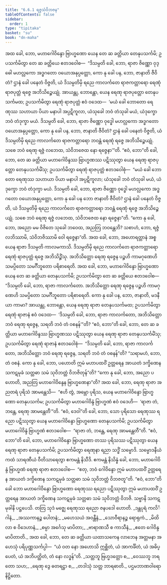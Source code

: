 ```yaml
---
title: "6.6.1 ရဇ္ဇသံဝိဘဇန"
tableOfContents: false
sidebar:
  order: 1
type: "tipitaka"
basket: "su"
book: "dn-maha"
---
```



<DynamicBreadcrumb />

<Division number="306" book="dn-maha" e="ch" v="7" p="187">

<Paragraph number="687" book="dn-maha">
အထ ခေါ, ဘော, မဟာဂေါဝိန္ဒော ဗြာဟ္မဏော ယေန တေ ဆ ခတ္တိယာ တေနုပသင်္ကမိ; ဥပသင်္ကမိတွာ တေ ဆ ခတ္တိယေ ဧတဒဝေါစ—  “ဒိသမ္ပတိ ခေါ, ဘော, ရာဇာ ဇိဏ္ဏော ဝုဒ္ဓေါ မဟလ္လကော အဒ္ဓဂတော ဝယောအနုပ္ပတ္တော, ကော နု ခေါ ပန, ဘော, ဇာနာတိ ဇီဝိတံ? ဌာနံ ခေါ ပနေတံ ဝိဇ္ဇတိ, ယံ ဒိသမ္ပတိမှိ ရညေ ကာလင်္ကတေ ရာဇကတ္တာရော ရေဏုံ ရာဇပုတ္တံ ရဇ္ဇေ အဘိသိဉ္စေယျုံ. အာယန္တု, ဘောန္တော, ယေန ရေဏု ရာဇပုတ္တော တေနုပသင်္ကမထ; ဥပသင်္ကမိတွာ ရေဏုံ ရာဇပုတ္တံ ဧဝံ ဝဒေထ—  ‘မယံ ခေါ ဘောတော ရေဏုဿ သဟာယာ ပိယာ မနာပါ အပ္ပဋိကူလာ, ယံသုခေါ ဘဝံ တံသုခါ မယံ, ယံဒုက္ခော ဘဝံ တံဒုက္ခာ မယံ. ဒိသမ္ပတိ ခေါ, ဘော, ရာဇာ ဇိဏ္ဏော ဝုဒ္ဓေါ မဟလ္လကော အဒ္ဓဂတော ဝယောအနုပ္ပတ္တော, ကော နု ခေါ ပန, ဘော, ဇာနာတိ ဇီဝိတံ? ဌာနံ ခေါ ပနေတံ ဝိဇ္ဇတိ, ယံ ဒိသမ္ပတိမှိ ရညေ ကာလင်္ကတေ ရာဇကတ္တာရော ဘဝန္တံ ရေဏုံ ရဇ္ဇေ အဘိသိဉ္စေယျုံ. သစေ ဘဝံ ရေဏု ရဇ္ဇံ လဘေထ, သံဝိဘဇေထ နော ရဇ္ဇေနာ’”တိ. “ဧဝံ, ဘော”တိ ခေါ, ဘော, တေ ဆ ခတ္တိယာ မဟာဂေါဝိန္ဒဿ ဗြာဟ္မဏဿ ပဋိဿုတွာ ယေန ရေဏု ရာဇပုတ္တော တေနုပသင်္ကမိံသု; ဥပသင်္ကမိတွာ ရေဏုံ ရာဇပုတ္တံ ဧတဒဝေါစုံ—  “မယံ ခေါ ဘောတော ရေဏုဿ သဟာယာ ပိယာ မနာပါ အပ္ပဋိကူလာ; ယံသုခေါ ဘဝံ တံသုခါ မယံ, ယံဒုက္ခော ဘဝံ တံဒုက္ခာ မယံ. ဒိသမ္ပတိ ခေါ, ဘော, ရာဇာ ဇိဏ္ဏော ဝုဒ္ဓေါ မဟလ္လကော အဒ္ဓဂတော ဝယောအနုပ္ပတ္တော, ကော နု ခေါ ပန ဘော ဇာနာတိ ဇီဝိတံ? ဌာနံ ခေါ ပနေတံ ဝိဇ္ဇတိ, ယံ ဒိသမ္ပတိမှိ ရညေ ကာလင်္ကတေ ရာဇကတ္တာရော ဘဝန္တံ ရေဏုံ ရဇ္ဇေ အဘိသိဉ္စေယျုံ. သစေ ဘဝံ ရေဏု ရဇ္ဇံ လဘေထ, သံဝိဘဇေထ နော ရဇ္ဇေနာ”တိ. “ကော နု ခေါ, ဘော, အညော မမ ဝိဇိတေ သုခေါ ဘဝေထ, အညတြ ဘဝန္တေဘိ? သစာဟံ, ဘော, ရဇ္ဇံ လဘိဿာမိ, သံဝိဘဇိဿာမိ ဝေါ ရဇ္ဇေနာ”တိ.
</Paragraph>

</Division>
<Division number="307" book="dn-maha" e="ch" v="7" p="188">

<Paragraph number="688" book="dn-maha">
အထ ခေါ, ဘော, အဟောရတ္တာနံ အစ္စယေန ရာဇာ ဒိသမ္ပတိ ကာလမကာသိ. ဒိသမ္ပတိမှိ ရညေ ကာလင်္ကတေ ရာဇကတ္တာရော ရေဏုံ ရာဇပုတ္တံ ရဇ္ဇေ အဘိသိဉ္စိံသု. အဘိသိတ္တော ရေဏု ရဇ္ဇေန ပဉ္စဟိ ကာမဂုဏေဟိ သမပ္ပိတော သမင်္ဂီဘူတော ပရိစာရေတိ. အထ ခေါ, ဘော, မဟာဂေါဝိန္ဒော ဗြာဟ္မဏော ယေန တေ ဆ ခတ္တိယာ တေနုပသင်္ကမိ; ဥပသင်္ကမိတွာ တေ ဆ ခတ္တိယေ ဧတဒဝေါစ—  “ဒိသမ္ပတိ ခေါ, ဘော, ရာဇာ ကာလင်္ကတော. အဘိသိတ္တော ရေဏု ရဇ္ဇေန ပဉ္စဟိ ကာမဂုဏေဟိ သမပ္ပိတော သမင်္ဂီဘူတော ပရိစာရေတိ. ကော နု ခေါ ပန, ဘော, ဇာနာတိ, မဒနီယာ ကာမာ? အာယန္တု, ဘောန္တော, ယေန ရေဏု ရာဇာ တေနုပသင်္ကမထ; ဥပသင်္ကမိတွာ ရေဏုံ ရာဇာနံ ဧဝံ ဝဒေထ—  ‘ဒိသမ္ပတိ ခေါ, ဘော, ရာဇာ ကာလင်္ကတော, အဘိသိတ္တော ဘဝံ ရေဏု ရဇ္ဇေန, သရတိ ဘဝံ တံ ဝစနန်’”တိ?
</Paragraph>

</Division>
<Division number="308" book="dn-maha" e="ch" v="7" p="189">

<Paragraph number="689" book="dn-maha">
“ဧဝံ, ဘော”တိ ခေါ, ဘော, တေ ဆ ခတ္တိယာ မဟာဂေါဝိန္ဒဿ ဗြာဟ္မဏဿ ပဋိဿုတွာ ယေန ရေဏု ရာဇာ တေနုပသင်္ကမိံသု; ဥပသင်္ကမိတွာ ရေဏုံ ရာဇာနံ ဧတဒဝေါစုံ—  “ဒိသမ္ပတိ ခေါ, ဘော, ရာဇာ ကာလင်္ကတော, အဘိသိတ္တော ဘဝံ ရေဏု ရဇ္ဇေန, သရတိ ဘဝံ တံ ဝစနန်”တိ? “သရာမဟံ, ဘော, တံ ဝစနံ. ကော နု ခေါ, ဘော, ပဟောတိ ဣမံ မဟာပထဝိံ ဥတ္တရေန အာယတံ ဒက္ခိဏေန သကဋမုခံ သတ္တဓာ သမံ သုဝိဘတ္တံ ဝိဘဇိတုန်”တိ? “ကော နု ခေါ, ဘော, အညော ပဟောတိ, အညတြ မဟာဂေါဝိန္ဒေန ဗြာဟ္မဏေနာ”တိ? အထ ခေါ, ဘော, ရေဏု ရာဇာ အညတရံ ပုရိသံ အာမန္တေသိ—  “ဧဟိ တွံ, အမ္ဘော ပုရိသ, ယေန မဟာဂေါဝိန္ဒော ဗြာဟ္မဏော တေနုပသင်္ကမ; ဥပသင်္ကမိတွာ မဟာဂေါဝိန္ဒံ ဗြာဟ္မဏံ ဧဝံ ဝဒေဟိ—  ‘ရာဇာ တံ, ဘန္တေ, ရေဏု အာမန္တေတီ’”တိ. “ဧဝံ, ဒေဝါ”တိ ခေါ, ဘော, သော ပုရိသော ရေဏုဿ ရညော ပဋိဿုတွာ ယေန မဟာဂေါဝိန္ဒော ဗြာဟ္မဏော တေနုပသင်္ကမိ; ဥပသင်္ကမိတွာ မဟာဂေါဝိန္ဒံ ဗြာဟ္မဏံ ဧတဒဝေါစ—  “ရာဇာ တံ, ဘန္တေ, ရေဏု အာမန္တေတီ”တိ. “ဧဝံ, ဘော”တိ ခေါ, ဘော, မဟာဂေါဝိန္ဒော ဗြာဟ္မဏော တဿ ပုရိသဿ ပဋိဿုတွာ ယေန ရေဏု ရာဇာ တေနုပသင်္ကမိ; ဥပသင်္ကမိတွာ ရေဏုနာ ရညာ သဒ္ဓိံ သမ္မောဒိ. သမ္မောဒနီယံ ကထံ သာရဏီယံ ဝီတိသာရေတွာ ဧကမန္တံ နိသီဒိ. ဧကမန္တံ နိသိန္နံ ခေါ, ဘော, မဟာဂေါဝိန္ဒံ ဗြာဟ္မဏံ ရေဏု ရာဇာ ဧတဒဝေါစ—  “ဧတု, ဘဝံ ဂေါဝိန္ဒော ဣမံ မဟာပထဝိံ ဥတ္တရေန အာယတံ ဒက္ခိဏေန သကဋမုခံ သတ္တဓာ သမံ သုဝိဘတ္တံ ဝိဘဇတူ”တိ. “ဧဝံ, ဘော”တိ ခေါ ဘော မဟာဂေါဝိန္ဒော ဗြာဟ္မဏော ရေဏုဿ ရညော ပဋိဿုတွာ ဣမံ မဟာပထဝိံ ဥတ္တရေန အာယတံ ဒက္ခိဏေန သကဋမုခံ သတ္တဓာ သမံ သုဝိဘတ္တံ ဝိဘဇိ. သဗ္ဗာနိ သကဋမုခါနိ ပဋ္ဌပေသိ. တတြ သုဒံ မဇ္ဈေ ရေဏုဿ ရညော ဇနပဒေါ ဟောတိ.
</Paragraph>

</Division>
<Division number="309" book="dn-maha" e="ch" v="7" p="189">

<Paragraph number="690" type="verses" book="dn-maha">
_ဒန္တပုရံ ကလိင်္ဂါနံ,_  
_အဿကာနဉ္စ ပေါတနံ;_  
_မဟေသယံ အဝန္တီနံ,_  
_သောဝီရာနဉ္စ ရောရုကံ._  

</Paragraph>

<Paragraph number="691" type="verses" book="dn-maha">
_မိထိလာ စ ဝိဒေဟာနံ,_  
_စမ္ပာ အင်္ဂေသု မာပိတာ;_  
_ဗာရာဏသီ စ ကာသီနံ,_  
_ဧတေ ဂေါဝိန္ဒမာပိတာတိ._  

</Paragraph>

</Division>
<Division number="310" book="dn-maha" e="ch" v="7" p="190">

<Paragraph number="692" book="dn-maha">
အထ ခေါ, ဘော, တေ ဆ ခတ္တိယာ ယထာသကေန လာဘေန အတ္တမနာ အဟေသုံ ပရိပုဏ္ဏသင်္ကပ္ပါ—  “ယံ ဝတ နော အဟောသိ ဣစ္ဆိတံ, ယံ အာကင်္ခိတံ, ယံ အဓိပ္ပေတံ, ယံ အဘိပတ္ထိတံ, တံ နော လဒ္ဓန်”တိ.
</Paragraph>

<Paragraph number="693" type="verses" book="dn-maha">
_သတ္တဘူ ဗြဟ္မဒတ္တော စ,_  
_ဝေဿဘူ ဘရတော သဟ;_  
_ရေဏု ဒွေ ဓတရဋ္ဌာ စ,_  
_တဒါသုံ သတ္တ ဘာရဓာတိ._  


</Paragraph>
</Division>

<Paragraph number="694" type="center" book="dn-maha">
ပဌမဘာဏဝါရော နိဋ္ဌိတော.
</Paragraph>